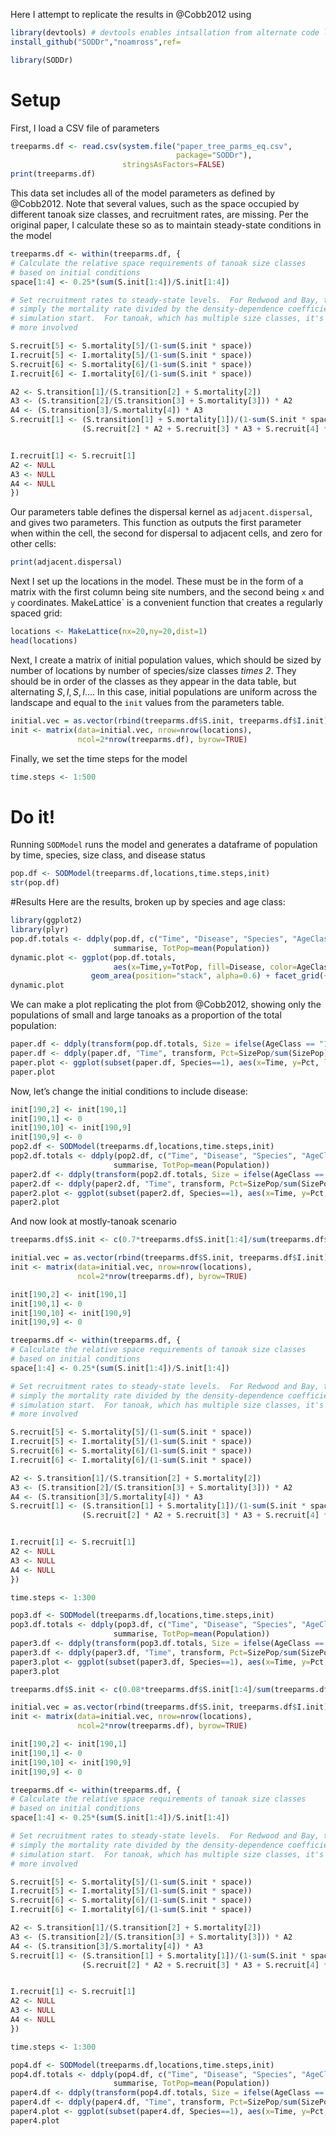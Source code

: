 Here I attempt to replicate the results in @Cobb2012 using

```r
library(devtools) # devtools enables intsallation from alternate code locations
install_github("SODDr","noamross",ref=
```

```r
library(SODDr)
```


# Setup

First, I load a CSV file of parameters

```r
treeparms.df <- read.csv(system.file("paper_tree_parms_eq.csv",
                                     package="SODDr"), 
                         stringsAsFactors=FALSE)
print(treeparms.df)
```

This data set includes all of the model parameters as defined by @Cobb2012. 
Note that several values, such as the space occupied by different tanoak size
classes, and recruitment rates, are missing.  Per the original paper, I 
calculate these so as to maintain steady-state conditions in the model

```r
treeparms.df <- within(treeparms.df, {
# Calculate the relative space requirements of tanoak size classes
# based on initial conditions
space[1:4] <- 0.25*(sum(S.init[1:4])/S.init[1:4])

# Set recruitment rates to steady-state levels.  For Redwood and Bay, this is 
# simply the mortality rate divided by the density-dependence coefficient at 
# simulation start.  For tanoak, which has multiple size classes, it's a but
# more involved

S.recruit[5] <- S.mortality[5]/(1-sum(S.init * space))
I.recruit[5] <- I.mortality[5]/(1-sum(S.init * space))
S.recruit[6] <- S.mortality[6]/(1-sum(S.init * space))
I.recruit[6] <- I.mortality[6]/(1-sum(S.init * space))

A2 <- S.transition[1]/(S.transition[2] + S.mortality[2])
A3 <- (S.transition[2]/(S.transition[3] + S.mortality[3])) * A2
A4 <- (S.transition[3]/S.mortality[4]) * A3
S.recruit[1] <- (S.transition[1] + S.mortality[1])/(1-sum(S.init * space)) -
                (S.recruit[2] * A2 + S.recruit[3] * A3 + S.recruit[4] * A4)


I.recruit[1] <- S.recruit[1] 
A2 <- NULL
A3 <- NULL
A4 <- NULL
})
```

Our parameters table defines the dispersal kernel as `adjacent.dispersal`, and
gives two parameters.  This function as outputs the first parameter
when within the cell, the second for dispersal to adjacent cells, and zero for
other cells:

```r
print(adjacent.dispersal)
```

Next I set up the locations in the model. These must be in the form of a matrix 
with the first column being site numbers, and the second being `x` and `y`
coordinates.  MakeLattice` is a convenient function that creates a regularly 
spaced grid:

```r
locations <- MakeLattice(nx=20,ny=20,dist=1)
head(locations)
```

Next, I create a matrix of initial population values, which should be sized by 
number of locations by number of species/size classes *times 2*.  They should be
in order of the classes as they appear in the data table, but alternating
$S,I,S,I\dots$. In this case, initial populations are uniform across the
landscape and equal to the `init` values from the parameters table.

```r
initial.vec = as.vector(rbind(treeparms.df$S.init, treeparms.df$I.init))
init <- matrix(data=initial.vec, nrow=nrow(locations), 
               ncol=2*nrow(treeparms.df), byrow=TRUE)
```

Finally, we set the time steps for the model

```r
time.steps <- 1:500
```

# Do it!

Running `SODModel` runs the model and generates a dataframe of population by
time, species, size class, and disease status

```r
pop.df <- SODModel(treeparms.df,locations,time.steps,init)
str(pop.df)
```


#Results
Here are the results, broken up by species and age class:

```r
library(ggplot2)
library(plyr)
pop.df.totals <- ddply(pop.df, c("Time", "Disease", "Species", "AgeClass"),
                       summarise, TotPop=mean(Population))
dynamic.plot <- ggplot(pop.df.totals, 
                       aes(x=Time,y=TotPop, fill=Disease, color=AgeClass)) + 
                  geom_area(position="stack", alpha=0.6) + facet_grid(~Species)
dynamic.plot
```

We can make a plot replicating the plot from @Cobb2012, showing only the
populations of small and large tanoaks as a proportion of the total population:

```r
paper.df <- ddply(transform(pop.df.totals, Size = ifelse(AgeClass == "1" | AgeClass == "2", "Small", "Large")), c("Time", "Species", "Size"), summarise, SizePop=sum(TotPop))
paper.df <- ddply(paper.df, "Time", transform, Pct=SizePop/sum(SizePop))
paper.plot <- ggplot(subset(paper.df, Species==1), aes(x=Time, y=Pct, lty=Size)) + geom_line(lwd=1) + scale_y_continuous(limits=c(0,0.6), expand=c(0,0)) + scale_x_continuous(expand=c(0,0)) + scale_linetype_manual(values=c(1,5)) + theme_bw() + theme(panel.grid.major=element_blank(), panel.grid.minor=element_blank())
paper.plot
```

Now, let's change the initial conditions to include disease:

```r
init[190,2] <- init[190,1]
init[190,1] <- 0
init[190,10] <- init[190,9]
init[190,9] <- 0
pop2.df <- SODModel(treeparms.df,locations,time.steps,init)
pop2.df.totals <- ddply(pop2.df, c("Time", "Disease", "Species", "AgeClass"),
                       summarise, TotPop=mean(Population))
paper2.df <- ddply(transform(pop2.df.totals, Size = ifelse(AgeClass == "1" | AgeClass == "2", "Small", "Large")), c("Time", "Species", "Size"), summarise, SizePop=sum(TotPop))
paper2.df <- ddply(paper2.df, "Time", transform, Pct=SizePop/sum(SizePop))
paper2.plot <- ggplot(subset(paper2.df, Species==1), aes(x=Time, y=Pct, lty=Size)) + geom_line(lwd=1) + scale_y_continuous(limits=c(0,0.6), expand=c(0,0)) + scale_x_continuous(expand=c(0,0)) + scale_linetype_manual(values=c(1,5)) + theme_bw() + theme(panel.grid.major=element_blank(), panel.grid.minor=element_blank())
paper2.plot
```

And now look at mostly-tanoak scenario

```r
treeparms.df$S.init <- c(0.7*treeparms.df$S.init[1:4]/sum(treeparms.df$S.init[1:4]),0,0.19)

initial.vec = as.vector(rbind(treeparms.df$S.init, treeparms.df$I.init))
init <- matrix(data=initial.vec, nrow=nrow(locations), 
               ncol=2*nrow(treeparms.df), byrow=TRUE)

init[190,2] <- init[190,1]
init[190,1] <- 0
init[190,10] <- init[190,9]
init[190,9] <- 0

treeparms.df <- within(treeparms.df, {
# Calculate the relative space requirements of tanoak size classes
# based on initial conditions
space[1:4] <- 0.25*(sum(S.init[1:4])/S.init[1:4])

# Set recruitment rates to steady-state levels.  For Redwood and Bay, this is 
# simply the mortality rate divided by the density-dependence coefficient at 
# simulation start.  For tanoak, which has multiple size classes, it's a but
# more involved

S.recruit[5] <- S.mortality[5]/(1-sum(S.init * space))
I.recruit[5] <- I.mortality[5]/(1-sum(S.init * space))
S.recruit[6] <- S.mortality[6]/(1-sum(S.init * space))
I.recruit[6] <- I.mortality[6]/(1-sum(S.init * space))

A2 <- S.transition[1]/(S.transition[2] + S.mortality[2])
A3 <- (S.transition[2]/(S.transition[3] + S.mortality[3])) * A2
A4 <- (S.transition[3]/S.mortality[4]) * A3
S.recruit[1] <- (S.transition[1] + S.mortality[1])/(1-sum(S.init * space)) -
                (S.recruit[2] * A2 + S.recruit[3] * A3 + S.recruit[4] * A4)


I.recruit[1] <- S.recruit[1] 
A2 <- NULL
A3 <- NULL
A4 <- NULL
})

time.steps <- 1:300 

pop3.df <- SODModel(treeparms.df,locations,time.steps,init)
pop3.df.totals <- ddply(pop3.df, c("Time", "Disease", "Species", "AgeClass"),
                       summarise, TotPop=mean(Population))
paper3.df <- ddply(transform(pop3.df.totals, Size = ifelse(AgeClass == "1" | AgeClass == "2", "Small", "Large")), c("Time", "Species", "Size"), summarise, SizePop=sum(TotPop))
paper3.df <- ddply(paper3.df, "Time", transform, Pct=SizePop/sum(SizePop))
paper3.plot <- ggplot(subset(paper3.df, Species==1), aes(x=Time, y=Pct, lty=Size)) + geom_line(lwd=1) + scale_y_continuous(limits=c(0,0.6), expand=c(0,0)) + scale_x_continuous(expand=c(0,0)) + scale_linetype_manual(values=c(1,5)) + theme_bw() + theme(panel.grid.major=element_blank(), panel.grid.minor=element_blank())
paper3.plot
```

```r
treeparms.df$S.init <- c(0.08*treeparms.df$S.init[1:4]/sum(treeparms.df$S.init[1:4]),0,0.69)

initial.vec = as.vector(rbind(treeparms.df$S.init, treeparms.df$I.init))
init <- matrix(data=initial.vec, nrow=nrow(locations), 
               ncol=2*nrow(treeparms.df), byrow=TRUE)

init[190,2] <- init[190,1]
init[190,1] <- 0
init[190,10] <- init[190,9]
init[190,9] <- 0

treeparms.df <- within(treeparms.df, {
# Calculate the relative space requirements of tanoak size classes
# based on initial conditions
space[1:4] <- 0.25*(sum(S.init[1:4])/S.init[1:4])

# Set recruitment rates to steady-state levels.  For Redwood and Bay, this is 
# simply the mortality rate divided by the density-dependence coefficient at 
# simulation start.  For tanoak, which has multiple size classes, it's a but
# more involved

S.recruit[5] <- S.mortality[5]/(1-sum(S.init * space))
I.recruit[5] <- I.mortality[5]/(1-sum(S.init * space))
S.recruit[6] <- S.mortality[6]/(1-sum(S.init * space))
I.recruit[6] <- I.mortality[6]/(1-sum(S.init * space))

A2 <- S.transition[1]/(S.transition[2] + S.mortality[2])
A3 <- (S.transition[2]/(S.transition[3] + S.mortality[3])) * A2
A4 <- (S.transition[3]/S.mortality[4]) * A3
S.recruit[1] <- (S.transition[1] + S.mortality[1])/(1-sum(S.init * space)) -
                (S.recruit[2] * A2 + S.recruit[3] * A3 + S.recruit[4] * A4)


I.recruit[1] <- S.recruit[1] 
A2 <- NULL
A3 <- NULL
A4 <- NULL
})

time.steps <- 1:300 

pop4.df <- SODModel(treeparms.df,locations,time.steps,init)
pop4.df.totals <- ddply(pop4.df, c("Time", "Disease", "Species", "AgeClass"),
                       summarise, TotPop=mean(Population))
paper4.df <- ddply(transform(pop4.df.totals, Size = ifelse(AgeClass == "1" | AgeClass == "2", "Small", "Large")), c("Time", "Species", "Size"), summarise, SizePop=sum(TotPop))
paper4.df <- ddply(paper4.df, "Time", transform, Pct=SizePop/sum(SizePop))
paper4.plot <- ggplot(subset(paper4.df, Species==1), aes(x=Time, y=Pct, lty=Size)) + geom_line(lwd=1) + scale_y_continuous(limits=c(0,0.6), expand=c(0,0)) + scale_x_continuous(expand=c(0,0)) + scale_linetype_manual(values=c(1,5)) + theme_bw() + theme(panel.grid.major=element_blank(), panel.grid.minor=element_blank())
paper4.plot
```


